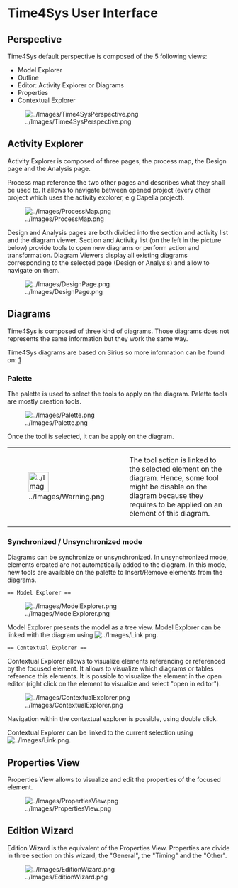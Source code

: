 = Time4Sys User Interface =            
 
== Perspective ==
 
Time4Sys default perspective is composed of the 5 following views:
* Model Explorer 
* Outline
* Editor: Activity Explorer or Diagrams
* Properties
* Contextual Explorer

[[Image:../Images/Time4SysPerspective.png]]

== Activity Explorer ==

Activity Explorer is composed of three pages, the process map, the Design page and the Analysis page.

Process map reference the two other pages and describes what they shall be used to. It allows to navigate between opened project (every other project which uses the activity explorer, e.g  Capella project).

[[Image:../Images/ProcessMap.png]]

Design and Analysis pages are both divided into the section and activity list and the diagram viewer.
Section and Activity list (on the left in the picture below) provide tools to open new diagrams or perform action and transformation.
Diagram Viewers display all existing diagrams corresponding to the selected page (Design or Analysis) and allow to navigate on them.

[[Image:../Images/DesignPage.png]]


== Diagrams ==

Time4Sys is composed of three kind of diagrams. Those diagrams does not represents the same information but they work the same way. 

Time4Sys diagrams are based on Sirius so more information can be found on: [https://www.eclipse.org/sirius/doc/user/diagrams/Diagrams.html]

=== Palette ===

The palette is used to select the tools to apply on the diagram. Palette tools are mostly creation tools. 

[[Image:../Images/Palette.png]]
    
Once the tool is selected, it can be apply on the diagram.

{| border="1"
|-
| 
[[Image:../Images/Warning.png|45x45px]]
| 
The tool action is linked to the selected element on the diagram. Hence, some tool might be disable on the diagram because they requires to be applied on an element of this diagram.  
|}

=== Synchronized / Unsynchronized mode ===

Diagrams can be synchronize or unsynchronized.
In unsynchronized mode, elements created are not automatically added to the diagram. In this mode, new tools are available on the palette to Insert/Remove elements from the diagrams.
 
 == Model Explorer ==

[[Image:../Images/ModelExplorer.png]]

Model Explorer presents the model as a tree view. Model Explorer can be linked with the diagram using [[Image:../Images/Link.png]].
 
 == Contextual Explorer ==

Contextual Explorer allows to visualize elements referencing or referenced by the focused element. It allows to visualize which diagrams or tables reference this elements. It is possible to visualize the element in the open editor (right click on the element to visualize and select "open in editor").
 
[[Image:../Images/ContextualExplorer.png]]
 
Navigation within the contextual explorer is possible, using double click.

Contextual Explorer can be linked to the current selection using [[Image:../Images/Link.png]].

== Properties View ==

Properties View allows to visualize and edit the properties of the focused element.

[[Image:../Images/PropertiesView.png]]

== Edition Wizard ==

Edition Wizard is the equivalent of the Properties View. Properties are divide in three section on this wizard, the "General", the "Timing" and the "Other". 

[[Image:../Images/EditionWizard.png]]


 